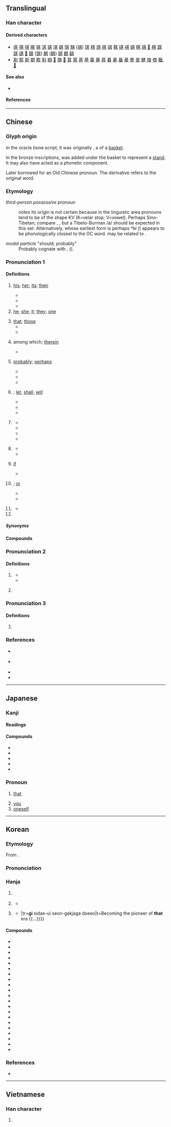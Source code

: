 {{also|丌}}
{{character info}}
==Translingual==
{{stroke order|strokes=8}}
{{stroke order|type=animate}}

===Han character===
{{Han char|rn=12|rad=八|as=06|sn=8|four=44801|canj=TMMC|ids=⿴共𠄠}}

====Derived characters====
* [[倛]] [[掑]] [[唭]] [[帺]] [[猉]] [[淇]] [[娸]] [[㙋]] [[𡸷]] [[㥍]] [[騏]] ([[骐]]) [[琪]] [[棋]] [[𤊄]] [[𦝁]] [[祺]] [[稘]] [[䃆]] [[褀]] [[蜞]] [[粸]] [[綨]] [[𦓿]] [[䑴]] [[踑]] [[諆]] [[𧯯]] [[𨡨]] [[錤]] ([[𫓹]]) [[鯕]] ([[鲯]]) [[鶀]] [[麒]] [[䶞]]
* [[剘]] [[𨛺]] [[斯]] [[期]] [[欺]] [[㪸]] [[䫏]] [[𤻓]] [[䳢]] [[𤿺]] [[萁]] [[箕]] [[㐞]] [[基]] [[棊]] [[朞]] [[惎]] [[㫷]] [[碁]] [[蜝]] [[綦]] [[諅]] [[㠱]] [[魌]] [[旗]] [[𣗍]] [[簸]], [[𫯔]]

====See also====
* {{l|mul|甚}} <!-- visually similar -->

====References====
{{Han ref|kx=0127.180|dkj=01472|dj=0286.100|hdz=10245.010|uh=5176}}

----

==Chinese==
{{zh-forms|alt=丌,亓,𢍌}}

===Glyph origin===
{{Han etym}}
In the oracle bone script, it was originally {{zh-l|𠀠}}, a {{liushu|p|nocap=1}} of a [[basket]].

In the bronze inscriptions, {{och-l|丌}} was added under the basket to represent a [[stand]]. It may also have acted as a phonetic component.

Later borrowed for an Old Chinese pronoun. The derivative {{och-l|箕}} refers to the original word.

===Etymology===
; ''third-person possessive pronoun''
: {{zh-ref|Schuessler (2007)}} notes its origin is not certain because in the linguistic area pronouns tend to be of the shape KV (K=velar stop; V=vowel). Perhaps Sino-Tibetan; compare {{cog|lus|khi||that}}, {{cog|bo|-ཀྱི, -གྱི||''genitive suffix''}}, but a Tibeto-Burman /a/ should be expected in this set. Alternatively, {{cog|aav-pro|*ki/ke ~ *ku/ko||''third person pronoun''}} whose earliest form is perhaps ''*kɨ'' ({{zh-ref|Pinnow, 1965}}) appears to be phonologically closest to the OC word. {{och-l|其|id=2}} may be related to {{och-l|渠|he}}.

; ''modal particle'' "should; probably"
: Probably cognate with {{och-l|期|id=2|stipulated time; time}}, {{och-l|期|id=1|year}} ({{zh-ref|Serruys, 1982}}).

===Pronunciation 1===
{{zh-pron
|m=qí
|m-s=
|dg=
|c=kei4
|c-t=
|g=qi5
|h=pfs=khì;gd=ki2
|j=qi1
|mb=gǐ/kǐ
|md=gì
|mn=ml,jj,tw:kî
|mn-t=ki5
|w=3jji
|x=ji2
|mc=1
|oc=1+2,2
|ma=
|cat=pron,det,suf,md:part,pn
}}

====Definitions====
{{zh-hanzi}}

# [[his]]; [[her]]; [[its]]; [[their]]
#: {{zh-x|各司其職|each person performs '''his''' own function}}
#* {{zh-x|子 曰：「父 在，觀 其 志；父 沒{mò}，觀 其 行；三 年 無 改 於 父 之 道，可謂 孝 矣。」|The Master said, "While a man's father is alive, look at the bent of '''his''' will; when his father is dead, look at '''his''' conduct. If for three years he does not alter from the way of his father, he may be called filial."|ref=Analects}}
#* {{zh-x|臣 弒 其 君 可 乎？|May a minister then put '''his''' sovereign to death?|ref=Mengzi}}
#* {{zh-x|甘橘，@^大厘 城 有 之，其 味 酸。|Dali City has sweet tangerines, but '''their''' flavour is sour.|CL|ref={{RQ:Manshu|7|Tea, Trees, Herbs and Fruits|7}}}}
# [[he]]; [[she]]; [[it]]; [[they]]; [[one]]
#: {{zh-x|投其所好{hào}|to adapt to somebody's taste (''lit.'' to cater to that which '''one''' likes)}}
# [[that]]; [[those]]
#* {{zh-x|臣 竊 以為 其 人 勇士，有 智謀。|In my humble opinion '''that''' person is brave and wise.|CL|ref=Shiji}}
#* {{zh-x|惑 而 不 從師，其 為{wéi} 惑 也，終 不 解 矣。|If one is confused yet does not learn from a teacher, '''those''' doubts can never be cleared.|CL|ref=8th–9th century, {{lw|zh|韓愈}} ({{w|Han Yu}}), {{lw|zh|s:zh:師說|師說}}}}
# {{lb|zh|literary}} among which; [[therein]]
#* {{zh-x|寺僧 使 小僮 持 斧，於 亂石 間，擇 其 一二 叩 之，硿{kōng}硿{kōng} 然。|The temple monk let his young servant hold an axe, and '''among''' the rocks pick one or two spots and strike at them. A sonorous sound was produced.|CL|ref='''1084''', {{lw|zh|蘇軾}} ({{w|Su Shi}}), {{lw|zh|s:zh:石鐘山記|石鐘山記}}}}
# {{lb|zh|literary}} [[probably]]; [[perhaps]]
#: {{zh-syn|大概|或許}}
#* {{zh-x|知 進退 存亡 而 不 失 其 正 者，'''其''' 唯 聖人 乎！|The person who knows to advance and to retire, to maintain and to let perish, without ever acting incorrectly, can '''probably''' only be the sage!|ref=Yijing}}
#* {{zh-x|子曰：「不 怨 天，不 尤 人。下 學 而 上 達。知{zhī} 我 者，其 天 乎！」|The Master replied, "I do not murmur against Heaven. I do not grumble against men. My studies lie low, and my penetration rises high. There is '''probably''' only Heaven who knows me!"|ref=Analects-W}}
#* {{zh-x|微 ^管 ^仲，吾 其 被{pī}髮左衽 矣。|But without Guan Zhong, we '''should''' now be wearing our hair unbound, and the lappets of our coats buttoning on the left side.|ref=Analects-W}}
# {{lb|zh|obsolete}} {{n-g|particle indicating [[intention]]}}; [[let]], [[shall]], [[will]]
#* {{zh-x|吾 其 奔 也。|I '''had better''' flee.|ref=Zuozhuan}}
#* {{zh-x|^堯 曰：「吾 其 試 哉。」|"'''Let''' me test him," said Yao.|ref=Shiji}}
#* {{zh-x|子 其 行 矣，我 其 歸 死。|Please leave, my brother! I '''will''' heed the summon and meet my death.|ref=Shiji}}
# {{lb|zh|literary}} {{n-g|adverb indicating a rhetorical question}}
#: {{zh-syn|豈|難道}}
#* {{zh-x|若 火 之 燎 于 原，不可向邇，其 猶 可 撲滅？|When a fire is blazing in the flames so that it cannot be approached, '''can''' it still be beaten out?|ref=Shangshu}}
#* {{zh-x|^晉 不可 啟，寇 不可 玩；一 之 謂 甚，其 可 再 乎！|The greed of Jin is not to be triggered; robbers are not to be ignored. Once is already too much; '''how''' can there be a second occurrence?|ref=Zuozhuan}}
#* {{zh-x|國 無 主，其 能 久 乎？|Without a monarch, '''how''' can a state last long?|ref=Shiji}}
#* {{zh-x|嗚呼！其 真 無 馬 邪{yé}？|Alas! Is there really no thousand-''li'' horse?|ref=8th–9th century, {{lw|zh|韓愈}} ({{w|Han Yu}}), {{lw|zh|s:zh:雜說四|馬說}}}}
# {{lb|zh|literary}} {{n-g|adverb indicating imperative}}
#* {{zh-x|吾子 其 無 廢 先君 之 功！|'''Do not''' you, my friend, nullify his merit!|ref=Zuozhuan}}
#* {{zh-x|^秦 王 使 人 謂 @^安陵.^君 曰：「寡人 欲 以 五百 里 之 地 易 @^安陵，@^安陵.^君 其 許 寡人！」|The king of Qin dispatched envoys to tell Anling Jun, "I would like to exchange five hundred ''li'' of land for Anling. Please accept my offer!"|ref=Zhanguoce}}
# {{lb|zh|obsolete}} [[if]]
#* {{zh-x|^湯 其 無 ^郼{yī}，^武 其 無 ^岐，賢 雖 十全，不能 成功。|'''If''' {{w|Tang of Shang|Tang}} did not have Yi, '''if''' {{w|King Wu of Zhou|Wu}} did not have {{w|Qishan County|Qi}}, even though they were perfectly capable, they would not have been able to succeed.|ref=Lvshi Chunqiu}}
# {{lb|zh|obsolete}} {{n-g|conjunction indicating a question with choices}}; [[or]]
#* {{zh-x|今 老 邪{yé}？其 欲 干 酒肉 之 味 邪{yé}？其 寡人 亦 有 社稷 之 福 邪{yé}？|Are you now old? '''Or''' are you seeking the taste of wine and meat? '''Or''' may I enjoy the happiness derived from the spirits of the altars of the Land and Grain?|ref=Zhuangzi}}
#* {{zh-x|^晏子 避席 曰：「請 飲 而後 辭 乎？其 辭 而後 飲 乎？」|Yanzi stood up from his seat and asked, "Should I drink the cup of wine before explaining? '''Or''' should I explain before drinking the cup of wine?"|ref=Yanzi Chunqiu}}
# {{lb|zh|Min Dong|or|obsolete}} {{n-g|possessive particle.}}
#* {{zh-x|孟 侯，朕 其 弟，小子 ^封。|Foremost among princes, my brother, {{w|Kang Shu|Feng}} the young one!|ref=Shangshu}}
# {{surname|zh}}

=====Synonyms=====
{{zh-dial|他}}
{{zh-dial|的}}

====Compounds====
{{zh-der|不憚其煩|居其大半|各異其趣|乘其不意|其他|兩全其美|名副其實|其間|其勢洶洶|其後|含糊其辭|奉其正朔|其次|地盡其利|大行其道|各從其志|吠非其主|乘其不備|其高|張大其事|不乏其人|各司其事|不計其數|允執其中|得其所|各得其宜|其樂無比|哲人其萎|不堪其擾|尤其|其應若響|慎重其事|不解其故|其來有自|微乎其微|卡其布|其程|恭逢其盛|其實|徒有其名|廁身其間|忘其所以|各展其長|上下其手|得其所哉|得其三昧|以售其奸|勉為其難|張大其詞|不其然|名過其實|出其不意|不厭其煩|其味無窮|其樂融融|復蹈其轍|何其|充其量|不厭其詳|其貌不揚|反其真|二三其德|其樂無窮|坐享其成|二三其意|大張其詞|大抬其槓|名符其實|天誘其衷|不得其死|其從如雲|大異其趣|其情可憫|其餘|恰如其分|土耳其語|土耳其浴|土耳其|不勝其擾|不勝其煩|不安其室|其內|出其不備|吞吐其辭|各行其是|各盡其用|各為其主|各得其所|其今|以售其技|出其東門|其外|其中|三緘其口|五世其昌|各行其志|其樂不窮|會逢其適|望其肩項|泰山其頹|欺以其方|死得其所|望其項背|知幾其神|盡其所長|神乎其神|用其所長|用非其人|玉成其事|望其肩背|物傷其類|擊其不意|投其所好|物盡其用|梁木其壞|獨行其是|盡其在我|直呼其名|掩其不備|突如其來|玉成其美|捨我其誰|樂在其中|神乎其技|我行其野|理過其辭|瞠乎其後|窮極其妙|洞燭其奸|掩其無備|洞察其奸|獨行其道|獨善其身|懷璧其罪|無出其右|攻其不備|極其|曲盡其妙|求其友聲|攻其無備|殷其靁|樂觀其成|確有其事|果如其言|果不其然|杼軸其空|支吾其詞|文如其人|置身其中|莫明其妙|繩其祖武|闃其無人|舍我其誰|莫名其妙|躬逢其盛|順其自然|聽其自然|身當其境|自取其咎|遂其所願|誇大其辭|適得其所|誇誇其談|首當其衝|鬼瞰其室|閃爍其詞|自食其果|過甚其實|難辭其咎|自得其樂|阿其所好|高下其手|薩其馬|誇張其辭|譽過其實|自食其力|靜觀其變|隱約其辭|貨暢其流|身臨其境|自圓其說|與其|適逢其會|適得其反|過甚其詞|這其間|自取其禍|言過其實|自取其辱|虛有其表|鄭重其事|罄其所有|有其父必有其子|阿其克|普恰克其|烏爾其|巴格其|闊其坎|依蓋爾其|依力克其|伊里其|玉爾其|圖呼其|康其}}

===Pronunciation 2===
{{zh-pron
|m=jī
|c=gei1
|h=
|md=
|mn=
|w=
|mc=2
|oc=n,1
|ma=
|cat=part,pn
}}

====Definitions====
{{zh-hanzi}}

# {{lb|zh|obsolete}} {{n-g|Used at the end of a sentence to show [[doubt]].}}
#* {{zh-x|夜 如何 其{jī}？|How goes the night?|ref=Shijing}}
#* {{zh-x|征夫 懷 往-路，起 視 夜 何 其{jī}？|This traveler, thinking of the road ahead, rises to see how the night goes.|ref=蘇武 {{w|Su Wu}}, 《詩四首》"Four Poems" No. 3, included in 文選 ''{{w|Wen Xuan|Selections of Refined Literature}}''}}
# {{lb|zh|obsolete}} {{zh-used2|n}}
#: {{zh-x|^酈 食{Yì}-其{jī}|{{w|Li Yiji}} (an advisor to Liu Bang)}}

===Pronunciation 3===
{{zh-pron
|m=jì
|c=gei3
|cat=md:part
}}

====Definitions====
{{zh-hanzi}}

# {{lb|zh|archaic}} {{zh-only|彼其}}

===References===
* {{qualifier|Hakka}} {{R:hak:Lau 1997}}
* {{qualifier|Min Nan}} {{thcwd|3600}}
* {{R:yue:Hanzi}}
* {{R:twedu|A00292}}

{{zh-cat|Intermediate}}

----

==Japanese==

===Kanji===
{{ja-kanji|grade=n|rs=八06}}

====Readings====
{{ja-readings
|goon=ぎ, ご
|kanon=き
|kun=そ-の, そ-れ, それ-, し-
|nanori=その
}}

====Compounds====
* {{ja-r|其れ|それ}}
* {{ja-r|其の|その}}
* {{ja-r|其%処|そ%こ}}
* {{ja-r|其%方|そ%ちら}}
* {{ja-r|其れ共|それとも}}

===Pronoun===
{{ja-pos|pronoun|し}}

# {{lb|ja|archaic|sort=し}} [[that]]
# [[you]]
# [[oneself]]

----

==Korean==

===Etymology===
From {{der|ko|ltc|-}} {{ltc-l|其|id=1}}.

{{collapse|
* {{hanja-dongguk|끵|kkuy}}
* {{hanja-sinjeung|기|ki}}
|Historical readings
|bg=#FFFFFF}}

===Pronunciation===
{{ko-hanja-pron|기}}

===Hanja===
{{ko-hanja-search}}
{{ko-hanja|그#Determiner|그|기}}

# {{lb|ko|literary}} {{hanja form of|기|[[therein]]}}
# {{lb|ko|literary}} {{hanja form of|기|[[his]]; [[her]]; [[its]]; [[their]]}}
#* {{quote-book|ko|year=1895|title={{lw|ko|s:국민 소학 독본|국민소학독본(國民小學讀本)}}|chapter={{lang|ko|[[第]][[五]][[課]] [[世宗]][[大王]]}}|text={{ruby|[[[外國]]](외국)}}[[-에]][[-는|-ᄂᆞᆫ]] [[다]] '''{{ruby|[其](기)}}''' {{ruby|[[[國]]](국)}} {{ruby|[[[文字]]](문자)}}[[-이|-ㅣ]] {{ruby|[[[有]]](유)}}[[하다|ᄒᆞ되]] {{ruby|[[[我國]]](아국)}}[[-에]][[-는|-ᄂᆞᆫ]] {{ruby|[[[無]]](무)}}[[하다|ᄒᆞ다]] [[하다|ᄒᆞ샤]] {{ruby|[[[訓民正音]]](훈민정음)}}[[-을]] [[짓다|지으시고]]|tr=wōy.kwuk-eynon tā '''ki''' kwuk mwun.ca-i yū-hotoy ā.kwuk-eynon mwu-hota hosya Hwūn.min.ceng.um-ul cīusikwo|t=[He] created the [[Hunmin Jeongeum]] as other countries had '''its''' own writing system  but our country did not}}
# {{lb|ko|literary}} {{hanja form of|기|[[that]]; [[those]]}}
#* {{quote-book|ko|year=1914|author=[[w:Na Hye-sok|Na Hye-sok]], {{lw|ko|나혜석|나혜석(羅蕙錫)|tr=-}}|title={{lw|ko|s:이상적 부인|이상적 부인(理想的夫人)}}|trans-title=An ideal wife|text='''{{ruby|[其](기)}}''' {{ruby|[[[時代]]](시대)}}[[-의]] {{ruby|[[[先覺]][[者]]](선각자)}}[[-가]] [[되다|되어]] {{...}}|tr='''gi''' sidae-ui seon-gakjaga doeeo|t=Becoming the pioneer of '''that''' era {{...}}}}

====Compounds====
{{der-top3|Compounds}}
* {{ko-l|기간|其間}}
* {{ko-l|기타|其他}}
* {{ko-l|각기|各其}}
* {{ko-l|기여|其餘}}
* {{ko-l|급기|及其}}
* {{ko-l|기외|其外}}
* {{ko-l|기역|其亦}}
* {{ko-l|기수|其數}}
* {{ko-l|기중|其中}}
* {{ko-l|기처|其處}}
* {{ko-l|기차|其次}}
* {{ko-l|급기야|及其也}}
* {{ko-l|급기시|及其時}}
* {{ko-l|기역시|其亦是}}
* {{ko-l|즉기시|卽其時}}
* {{ko-l|사기사|事其事}}
* {{ko-l|득기소|得其所}}
* {{ko-l|적기시|適其時}}
* {{ko-l|거기중|居其中}}
* {{ko-l|어기중|於其中}}
* {{ko-l|출기불의|出其不意}}
{{der-bottom}}

===References===
* {{R:hanjadoc|662}}

----

==Vietnamese==

===Han character===
{{vi-readings|reading=[[kì]], [[kỳ]], [[cà]], [[khởi]]|rs=八06}}

# {{rfdef|vi|sort=八06}}